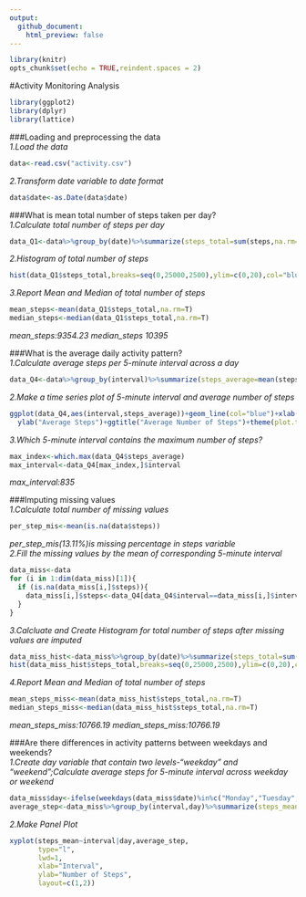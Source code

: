 ```yaml
---
output: 
  github_document:
    html_preview: false 
---
```

```r
library(knitr)
opts_chunk$set(echo = TRUE,reindent.spaces = 2)
```  

#Activity Monitoring Analysis  
```r
library(ggplot2)
library(dplyr)
library(lattice)
```  

###Loading and preprocessing the data  
*1.Load the data*    
```r
data<-read.csv("activity.csv")
```  
*2.Transform date variable to date format*    
```r
data$date<-as.Date(data$date)
```  
###What is mean total number of steps taken per day?  
*1.Calculate total number of steps per day*    
```r
data_Q1<-data%>%group_by(date)%>%summarize(steps_total=sum(steps,na.rm=T))%>%select(date,steps_total)
```   
*2.Histogram of total number of steps*    
```r
hist(data_Q1$steps_total,breaks=seq(0,25000,2500),ylim=c(0,20),col="blue",xlab="Total num of Steps",main="Histogram of Total num of steps per Day")
```  



*3.Report Mean and Median of total number of steps*    
```r
mean_steps<-mean(data_Q1$steps_total,na.rm=T)
median_steps<-median(data_Q1$steps_total,na.rm=T)
```    
*mean_steps:9354.23  median_steps 10395*    

###What is the average daily activity pattern?  
*1.Calculate average steps per 5-minute interval across a day*    
```r
data_Q4<-data%>%group_by(interval)%>%summarize(steps_average=mean(steps,na.rm=T))%>%select(interval,steps_average)
```    
*2.Make a time series plot of 5-minute interval and average number of steps*     
```r
ggplot(data_Q4,aes(interval,steps_average))+geom_line(col="blue")+xlab("5-minute Interval")+
  ylab("Average Steps")+ggtitle("Average Number of Steps")+theme(plot.title = element_text(hjust = 0.5))
```  



*3.Which 5-minute interval contains the maximum number of steps?*    
```r
max_index<-which.max(data_Q4$steps_average)
max_interval<-data_Q4[max_index,]$interval
```  
*max_interval:835*    

###Imputing missing values  
*1.Calculate total number of missing values*    
```r
per_step_mis<-mean(is.na(data$steps))
```  
*per_step_mis(13.11%)is missing percentage in steps variable*      
*2.Fill the missing values by the mean of corresponding 5-minute interval *   
```r
data_miss<-data
for (i in 1:dim(data_miss)[1]){
  if (is.na(data_miss[i,]$steps)){
    data_miss[i,]$steps<-data_Q4[data_Q4$interval==data_miss[i,]$interval,]$steps_average
  }
}
```  
*3.Calcluate and Create Histogram for total number of steps after missing values are imputed*    
```r
data_miss_hist<-data_miss%>%group_by(date)%>%summarize(steps_total=sum(steps))%>%select(date,steps_total)
hist(data_miss_hist$steps_total,breaks=seq(0,25000,2500),ylim=c(0,20),col="blue",xlab="Total num of Steps",main="Histogram of Total num of steps per Day")
```  



*4.Report Mean and Median of total number of steps*     
```r
mean_steps_miss<-mean(data_miss_hist$steps_total,na.rm=T)
median_steps_miss<-median(data_miss_hist$steps_total,na.rm=T)
```
*mean_steps_miss:10766.19  median_steps_miss:10766.19*  

###Are there differences in activity patterns between weekdays and weekends?    
*1.Create day variable that contain two levels-"weekday" and "weekend";Calculate average steps for 5-minute interval across weekday or weekend*    
```r
data_miss$day<-ifelse(weekdays(data_miss$date)%in%c("Monday","Tuesday","Thursday","Wednesday","Friday"),"Weekday","Weekend")
average_step<-data_miss%>%group_by(interval,day)%>%summarize(steps_mean=mean(steps))%>%select(day,steps_mean,interval)
```  
*2.Make Panel Plot*    
```r
xyplot(steps_mean~interval|day,average_step,
       type="l",
       lwd=1,
       xlab="Interval",
       ylab="Number of Steps",
       layout=c(1,2))
```